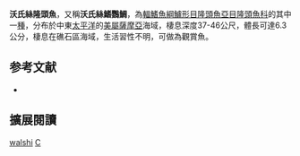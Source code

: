 {{Speciesbox
| name = 沃氏絲隆頭魚
| status = LC
| status_system = IUCN3.1
| genus = Cirrhilabrus
| species = walshi
| authority = Randall & Pyle, 2001
| synonyms = 
}}

'''沃氏絲隆頭魚'''，又稱'''沃氏絲鰭鸚鯛'''，為[[輻鰭魚綱|輻鰭魚綱]][[鱸形目|鱸形目]][[隆頭魚亞目|隆頭魚亞目]][[隆頭魚科|隆頭魚科]]的其中一[[種|種]]，分布於中東[[太平洋|太平洋]]的[[美屬薩摩亞|美屬薩摩亞]]海域，棲息深度37-46公尺，體長可達6.3公分，棲息在礁石區海域，生活習性不明，可做為觀賞魚。
==参考文献==
*{{FishBase_species|genus=Cirrhilabrus|species=walshi|year=2013|month=7}}
== 擴展閱讀 ==
{{refbegin}}
{{wikispecies-inline|Cirrhilabrus walshi|沃氏絲隆頭魚}}
{{refend}}
{{Taxonbar|from=Q1884157}}

[[Category:絲隆頭魚屬|walshi]]
[[Category:2001年描述的魚類|C]]


{{鱸形目小作品}}